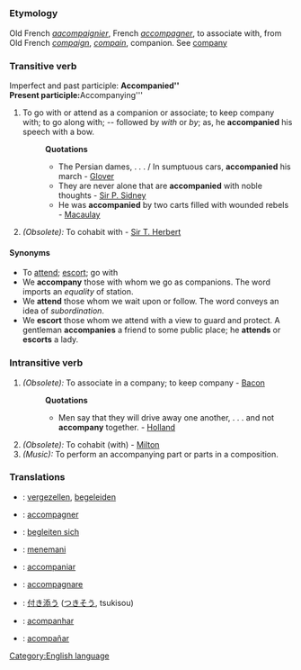 =={{en}}==
[[Category:English language]]
===Etymology===
Old French ''[[aacompaignier]]'', French ''[[accompagner]]'', to associate with, from Old French ''[[compaign]]'', ''[[compain]]'', companion. See [[company]]
===Transitive verb===
Imperfect and past participle: '''Accompanied''<br>
Present participle: '''Accompanying'''
#To go with or attend as a companion or associate; to keep company with; to go along with; -- followed by ''with'' or ''by''; as, he '''accompanied''' his speech with a bow.
#:'''Quotations'''
#:*The Persian dames, . . . / In sumptuous cars, '''accompanied''' his march - [[Glover]]
#:*They are never alone that are '''accompanied''' with noble thoughts - [[Sir P. Sidney]]
#:*He was '''accompanied''' by two carts filled with wounded rebels - [[Macaulay]]
#''(Obsolete):'' To cohabit with - [[Sir T. Herbert]]
====Synonyms====
*To [[attend]]; [[escort]]; go with
*We '''accompany''' those with whom we go as companions. The word imports an ''equality'' of station. 
*We '''attend''' those whom we wait upon or follow. The word conveys an idea of ''subordination''.
*We '''escort''' those whom we attend with a view to guard and protect. A gentleman '''accompanies''' a friend to some public place; he '''attends''' or '''escorts''' a lady.
===Intransitive verb===
#''(Obsolete):'' To associate in a company; to keep company - [[Bacon]]
#:'''Quotations'''
#:*Men say that they will drive away one another, . . . and not '''accompany''' together. - [[Holland]]
#''(Obsolete):'' To cohabit (with) - [[Milton]]
#''(Music):'' To perform an accompanying part or parts in a composition.
=== Translations ===
*{{nl}}: [[vergezellen]], [[begeleiden]]
*{{fr}}: [[accompagner]]
*{{de}}: [[begleiten sich]]
*{{id}}: [[teman|menemani]]
*{{ia}}: [[accompaniar]]
*{{it}}: [[accompagnare]]
*{{ja}}: [[付き添う]] ([[つきそう]], tsukisou)
*{{pt}}: [[acompanhar]]
*{{es}}: [[acompañar]]
